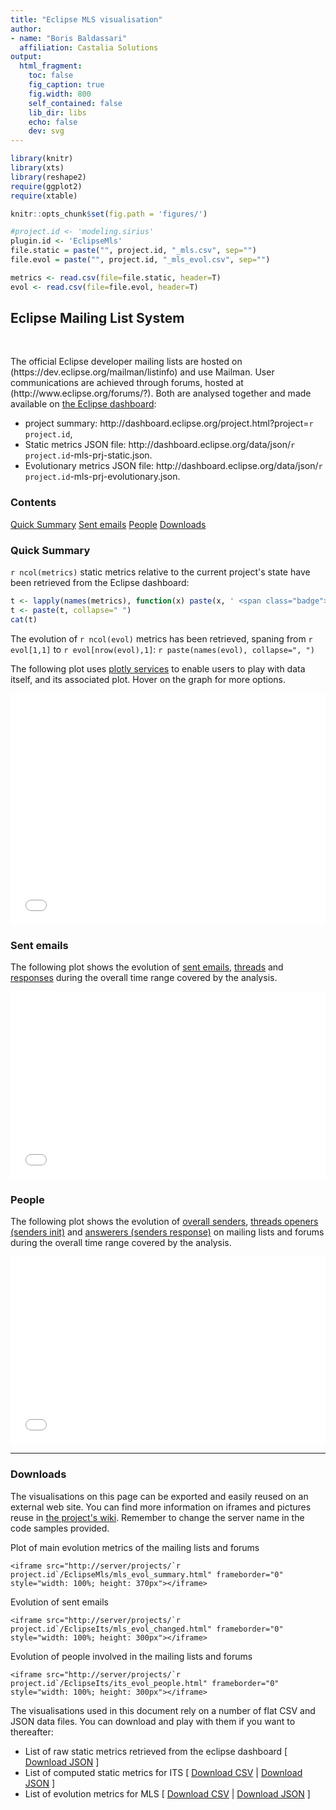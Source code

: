 ```yaml
---
title: "Eclipse MLS visualisation"
author:
- name: "Boris Baldassari"
  affiliation: Castalia Solutions
output:
  html_fragment:
    toc: false
    fig_caption: true
    fig.width: 800
    self_contained: false
    lib_dir: libs
    echo: false
    dev: svg
---
```


```r

library(knitr)
library(xts)
library(reshape2)
require(ggplot2)
require(xtable)

knitr::opts_chunk$set(fig.path = 'figures/')

#project.id <- 'modeling.sirius'
plugin.id <- 'EclipseMls'
file.static = paste("", project.id, "_mls.csv", sep="")
file.evol = paste("", project.id, "_mls_evol.csv", sep="")

metrics <- read.csv(file=file.static, header=T)
evol <- read.csv(file=file.evol, header=T)

```

## Eclipse Mailing List System

<br />

<div class="row"><div class="col-sm-7">

The official Eclipse developer mailing lists are hosted on (https://dev.eclipse.org/mailman/listinfo) and use Mailman. User communications are achieved through forums, hosted at (http://www.eclipse.org/forums/?). Both are analysed together and made available on [the Eclipse dashboard](http://dashboard.eclipse.org):

* project summary: http://dashboard.eclipse.org/project.html?project=`r project.id`, 
* Static metrics JSON file: http://dashboard.eclipse.org/data/json/`r project.id`-mls-prj-static.json.
* Evolutionary metrics JSON file: http://dashboard.eclipse.org/data/json/`r project.id`-mls-prj-evolutionary.json.

</div><div class="col-sm-4">
  <div class="panel panel-default">
  <div class="panel-heading"><h3 class="panel-title">Contents</h3></div>
  <div class="list-group">
  <a href="#summary" class="list-group-item">Quick Summary</a>
  <a href="#changed" class="list-group-item">Sent emails</a>
  <a href="#people" class="list-group-item">People</a>
  <a href="#downloads" class="list-group-item">Downloads</a>
  </div>
  </div>
</div></div>

### <a name="quick-summary"></a>Quick Summary

``r ncol(metrics)`` static metrics relative to the current project&apos;s state have been retrieved from the Eclipse dashboard:

```r
t <- lapply(names(metrics), function(x) paste(x, ' <span class="badge">', metrics[[x]], '</span>, ', sep=''))
t <- paste(t, collapse=" ")
cat(t)
```

The evolution of ``r ncol(evol)`` metrics has been retrieved, spaning from ``r evol[1,1]`` to ``r evol[nrow(evol),1]``: ``r paste(names(evol), collapse=", ")``

The following plot uses [plotly services](http://plot.ly) to enable users to play with data itself, and its associated plot. Hover on the graph for more options.

<iframe src="/projects/`r project.id`/EclipseMls/mls_evol_summary.html" frameborder="0" style="width: 100%; height: 370px"></iframe>

### Sent emails

The following plot shows the evolution of [sent emails](/documentation/metrics#MLS_SENT), [threads](/documentation/metrics#MLS_THREADS) and [responses](/documentation/metrics#MLS_SENT_RESPONSE) during the overall time range covered by the analysis. 

<iframe src="/projects/`r project.id`/EclipseMls/mls_evol_sent.html" frameborder="0" style="width: 100%; height: 300px"></iframe>

### People

The following plot shows the evolution of [overall senders](/documentation/metrics#MLS_SENDERS), [threads openers (senders init)](/documentation/metrics#ITS_OPENERS) and [answerers (senders response)](/documentation/metrics#ITS_CLOSERS) on mailing lists and forums during the overall time range covered by the analysis. 

<iframe src="/projects/`r project.id`/EclipseMls/mls_evol_people.html" frameborder="0" style="width: 100%; height: 300px"></iframe>



-----

### <a name="downloads"></a>Downloads

The visualisations on this page can be exported and easily reused on an external web site. You can find more information on iframes and pictures reuse in [the project&apos;s wiki](https://bitbucket.org/BorisBaldassari/alambic/wiki/Using_autogenerated_pictures/). Remember to change the server name in the code samples provided.

Plot of main evolution metrics of the mailing lists and forums

    <iframe src="http://server/projects/`r project.id`/EclipseMls/mls_evol_summary.html" frameborder="0" style="width: 100%; height: 370px"></iframe>

Evolution of sent emails

    <iframe src="http://server/projects/`r project.id`/EclipseIts/mls_evol_changed.html" frameborder="0" style="width: 100%; height: 300px"></iframe>

Evolution of people involved in the mailing lists and forums

    <iframe src="http://server/projects/`r project.id`/EclipseIts/its_evol_people.html" frameborder="0" style="width: 100%; height: 300px"></iframe>

The visualisations used in this document rely on a number of flat CSV and JSON data files. You can download and play with them if you want to thereafter:

* List of raw static metrics retrieved from the eclipse dashboard [ <a href="import_mls.json">Download JSON</a> ]
* List of computed static metrics for ITS [ <a href="metrics_mls.csv">Download CSV</a> | <a href="metrics_mls.json">Download JSON</a> ]
* List of evolution metrics for MLS [ <a href="metrics_mls_evol.csv">Download CSV</a> | <a href="metrics_mls_evol.json">Download JSON</a> ]


